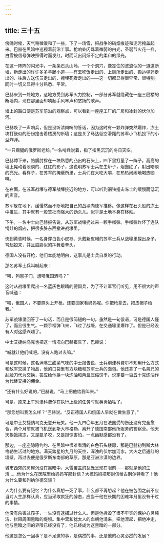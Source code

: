```yaml
---
---
---
```

title: 三十五
---



傍晚时候，天气稍微暖和了一些，下了一场雪，把战争的硝烟痕迹和泥污掩盖起来。巴赫在黑暗中巡视着前沿工事。枪响处闪烁着微弱的白光，圣诞节火花一样，白雪被信号弹映照得时而发红，时而泛出闪烁不定的柔和的绿光。

在这一阵阵的闪光中，一条条石头山岭，一个个洞穴，像冻住的波浪似的一道道断墙，新走出的许许多多羊肠小道——有去吃饭走出的、上厕所走出的、搬运弹药走出的、往后方送伤员走出的、掩埋死者走出的——这一切都显得很异常、很特别。同时一切又显得十分熟悉、平常。

巴赫来到一处地方，这地方受到苏军火力控制，一部分苏军就隐藏在一座三层楼的断墙内，现在那里面却响起手风琴声和悠扬的歌声。

墙上的豁口便是苏军前沿的观察点，可以看到一座座工厂的厂房和冰封的伏尔加河。

巴赫唤了一声哨兵，但是没听清岗哨的答话，因为这时有一颗炸弹突然爆炸，冻土块打鼓似的纷纷撞击着楼房的断墙；这是关了马达低空滑翔的苏军小飞机投下的小型炸弹。

“一只瘸腿的俄罗斯老鸹。”一名哨兵说着，指了指黑沉沉的冬日天空。

巴赫蹲下来，胳膊肘撑在一块熟悉的凸出的石头上，四下里打量了一阵子。高高的墙上晃动着淡淡的、红红的影子，这说明苏军士兵在生炉子，烟囱红了，射出暗淡的亮光。看样子，在苏军的掩蔽所里，士兵们在大吃大嚼，在热热闹闹地喝热咖啡。

在右面，在苏军战壕与德军战壕接近的地方，可以听到钢铁撞击冻土的缓慢而低沉的声音。

苏军躲在地下，缓慢然而不断地把自己的战壕向德军推移。像这样在石头般的冻土中推进，其中就有一股笨拙而强大的劲头儿。似乎是土地本身在移动。

下午，一名中士向巴赫报告说，从苏军战壕扔过来一颗手榴弹。手榴弹炸坏了连队锅灶的烟囱，把很多脏东西撒进战壕里。

快到黄昏时候，一名身穿白色小皮袄、头戴新皮帽的苏军士兵从战壕里探出身子，骂起娘来，并且威胁似的挥舞着拳头。

德国人没有开枪，他们本能地明白，这事儿是士兵自发的行动。

那名苏军士兵叫喊起来：

“喂，狗崽子们，想喝俄国酒吗？”

这时从战壕里爬出一名蓝灰色眼睛的德国兵，为了不让军官们听见，用不很大的声音喊道：

“喂，俄国人，不要照头上开枪。还要回家看妈妈呢。你把枪拿去，把皮帽子给我。”

苏军战壕里回答了一句话，而且是很简短的一句。虽然是一句俄语，可是德国人懂了，而且很生气。一颗手榴弹飞来，飞过了战壕，在交通壕里爆炸了。但是已经没有人对这感兴趣了。

中士艾捷纳乌克也把这一情况向巴赫报告了，巴赫说：

“喊就让他们喊吧。没有人跑过去嘛。”

可是这时候，这名满嘴生甜菜气味的中士报告说，士兵别津科费尔不知用什么方式和敌军交换了物品，他的口袋里有方块糖和苏军士兵的面包。他还拿了一名弟兄的刮脸刀代为交换，答应给他换一块炼油和两盒压缩饼干，说定要一百五十克炼油作为代替交换的佣金。

“还有什么好说的，”巴赫说，“马上把他给我叫来。”

可是，原来上午别津科费尔在执行上级的任务时就英勇牺牲了。

“那您想叫我怎么样？”巴赫说。“反正德国人和俄国人早就在做生意了。”

可是中士艾捷纳乌克无意开玩笑。他一九四〇年五月在法国受的伤还没有完全愈合，两个月前就被飞机送到斯大林格勒，离开了德国南部他所服务的警察营。他天天挨饿挨冻，又是虱子咬，又是担惊害怕，一点幽默感都没有了。

那边，一座座隐隐约约、在黑暗中很难看清的白色石头楼房，那是巴赫初到斯大林格勒生活过的地方。满天繁星的九月的天空，浑浊的伏尔加河水，大火之后通红的墙壁，再过去便是俄罗斯东南部的草原，那是亚洲沙漠的边界。

城市西郊的房屋沉没在黑暗中，大雪覆盖的瓦砾呈现在眼前——那就是他的生活……他为什么在医院里给妈妈写那封信？大概妈妈把那封信给古别尔特看了！他为什么要和列纳尔德交谈？

人为什么要有记忆？为什么真想一死了事，什么都不再想起？他在被包围之前不应当对人生那样认真，应当采取疯狂的醉态，应当干他在长期的困难年月里没有干过的事情。

他没有杀害过孩子，一生没有逮捕过什么人。但是他拆毁了很不牢实的保护心灵纯洁、拦阻周围黑暗的堤坝。集中营和犹太人的血朝他涌来，把他漂起，把他冲走，他与黑暗之间的界限已经没有了，他已经成为这黑暗的一部分。

他这是怎么一回事？是不足道的事，是偶然的事，还是他的心灵必然的发展？